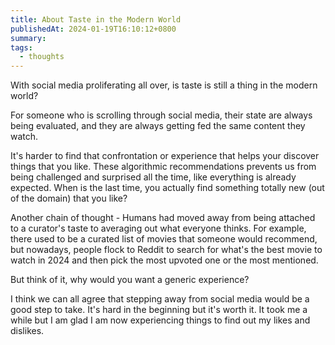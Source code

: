 ```yaml
---
title: About Taste in the Modern World
publishedAt: 2024-01-19T16:10:12+0800
summary:
tags:
  - thoughts
---
```


With social media proliferating all over, is taste is still a thing in the modern world?

For someone who is scrolling through social media, their state are always being evaluated, and they are always getting fed the same content they watch.

It's harder to find that confrontation or experience that helps your discover things that you like. These algorithmic recommendations prevents us from being challenged and surprised all the time, like everything is already expected. When is the last time, you actually find something totally new (out of the domain) that you like?

Another chain of thought - Humans had moved away from being attached to a curator's taste to averaging out what everyone thinks. For example, there used to be a curated list of movies that someone would recommend, but nowadays, people flock to Reddit to search for what's the best movie to watch in 2024 and then pick the most upvoted one or the most mentioned.

But think of it, why would you want a generic experience?

I think we can all agree that stepping away from social media would be a good step to take. It's hard in the beginning but it's worth it. It took me a while but I am glad I am now experiencing things to find out my likes and dislikes.

